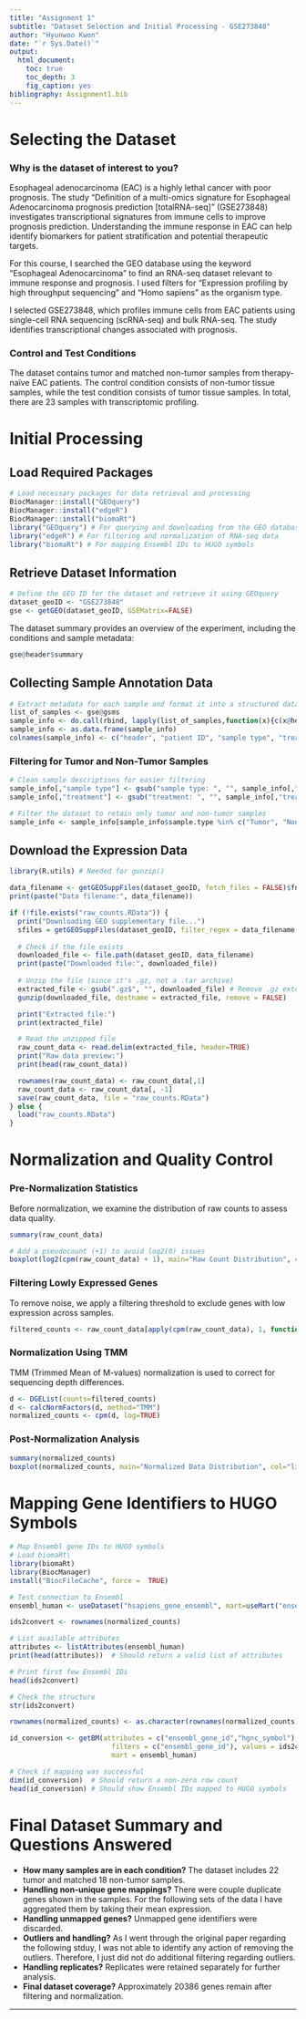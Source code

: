 ```yaml
---
title: "Assignment 1"
subtitle: "Dataset Selection and Initial Processing - GSE273848"
author: "Hyunwoo Kwon"
date: "`r Sys.Date()`"
output:
  html_document:
    toc: true
    toc_depth: 3
    fig_caption: yes
bibliography: Assignment1.bib
---
```


# Selecting the Dataset

### **Why is the dataset of interest to you?**
Esophageal adenocarcinoma (EAC) is a highly lethal cancer with poor prognosis. The study "Definition of a multi-omics signature for Esophageal Adenocarcinoma prognosis prediction [totalRNA-seq]" (GSE273848) investigates transcriptional signatures from immune cells to improve prognosis prediction. Understanding the immune response in EAC can help identify biomarkers for patient stratification and potential therapeutic targets.

For this course, I searched the GEO database using the keyword "Esophageal Adenocarcinoma" to find an RNA-seq dataset relevant to immune response and prognosis. I used filters for "Expression profiling by high throughput sequencing" and "Homo sapiens" as the organism type.

I selected GSE273848, which profiles immune cells from EAC patients using single-cell RNA sequencing (scRNA-seq) and bulk RNA-seq. The study identifies transcriptional changes associated with prognosis.

### **Control and Test Conditions**
The dataset contains tumor and matched non-tumor samples from therapy-naïve EAC patients. The control condition consists of non-tumor tissue samples, while the test condition consists of tumor tissue samples. In total, there are 23 samples with transcriptomic profiling.

# Initial Processing

## **Load Required Packages**
```r
# Load necessary packages for data retrieval and processing
BiocManager::install("GEOquery")
BiocManager::install("edgeR")
BiocManager::install("biomaRt")
library("GEOquery") # For querying and downloading from the GEO database
library("edgeR") # For filtering and normalization of RNA-seq data
library("biomaRt") # For mapping Ensembl IDs to HUGO symbols
```

## **Retrieve Dataset Information**
```r
# Define the GEO ID for the dataset and retrieve it using GEOquery
dataset_geoID <- "GSE273848"
gse <- getGEO(dataset_geoID, GSEMatrix=FALSE)
```

The dataset summary provides an overview of the experiment, including the conditions and sample metadata:
```r
gse@header$summary
```

## **Collecting Sample Annotation Data**
```r
# Extract metadata for each sample and format it into a structured dataframe
list_of_samples <- gse@gsms
sample_info <- do.call(rbind, lapply(list_of_samples,function(x){c(x@header$title, x@header$characteristics_ch1)}))
sample_info <- as.data.frame(sample_info)
colnames(sample_info) <- c("header", "patient ID", "sample type", "treatment")
```

### **Filtering for Tumor and Non-Tumor Samples**
```r
# Clean sample descriptions for easier filtering
sample_info[,"sample type"] <- gsub("sample type: ", "", sample_info[,"sample type"])
sample_info[,"treatment"] <- gsub("treatment: ", "", sample_info[,"treatment"])

# Filter the dataset to retain only tumor and non-tumor samples
sample_info <- sample_info[sample_info$sample.type %in% c("Tumor", "Non-Tumor"), ]
```

## **Download the Expression Data**
```r
library(R.utils) # Needed for gunzip()

data_filename <- getGEOSuppFiles(dataset_geoID, fetch_files = FALSE)$fname[1]
print(paste("Data filename:", data_filename))

if (!file.exists("raw_counts.RData")) {
  print("Downloading GEO supplementary file...")
  sfiles = getGEOSuppFiles(dataset_geoID, filter_regex = data_filename, fetch_files = TRUE)
  
  # Check if the file exists
  downloaded_file <- file.path(dataset_geoID, data_filename)
  print(paste("Downloaded file:", downloaded_file))
  
  # Unzip the file (since it's .gz, not a .tar archive)
  extracted_file <- gsub(".gz$", "", downloaded_file) # Remove .gz extension
  gunzip(downloaded_file, destname = extracted_file, remove = FALSE)

  print("Extracted file:")
  print(extracted_file)

  # Read the unzipped file
  raw_count_data <- read.delim(extracted_file, header=TRUE)
  print("Raw data preview:")
  print(head(raw_count_data))

  rownames(raw_count_data) <- raw_count_data[,1]
  raw_count_data <- raw_count_data[, -1]
  save(raw_count_data, file = "raw_counts.RData")
} else {
  load("raw_counts.RData")
}
```

# **Normalization and Quality Control**

### **Pre-Normalization Statistics**
Before normalization, we examine the distribution of raw counts to assess data quality.
```r
summary(raw_count_data)

# Add a pseudocount (+1) to avoid log2(0) issues
boxplot(log2(cpm(raw_count_data) + 1), main="Raw Count Distribution", col="lightblue")
```

### **Filtering Lowly Expressed Genes**
To remove noise, we apply a filtering threshold to exclude genes with low expression across samples.
```r
filtered_counts <- raw_count_data[apply(cpm(raw_count_data), 1, function(x){sum(x > 1) >= 4}), ]
```

### **Normalization Using TMM**
TMM (Trimmed Mean of M-values) normalization is used to correct for sequencing depth differences.
```r
d <- DGEList(counts=filtered_counts)
d <- calcNormFactors(d, method="TMM")
normalized_counts <- cpm(d, log=TRUE)
```

### **Post-Normalization Analysis**
```r
summary(normalized_counts)
boxplot(normalized_counts, main="Normalized Data Distribution", col="lightgreen")
```

# **Mapping Gene Identifiers to HUGO Symbols**
```r
# Map Ensembl gene IDs to HUGO symbols
# Load biomaRt\
library(biomaRt)
library(BiocManager)
install("BiocFileCache", force =  TRUE)

# Test connection to Ensembl
ensembl_human <- useDataset("hsapiens_gene_ensembl", mart=useMart("ensembl"))

ids2convert <- rownames(normalized_counts)

# List available attributes
attributes <- listAttributes(ensembl_human)
print(head(attributes))  # Should return a valid list of attributes

# Print first few Ensembl IDs
head(ids2convert)

# Check the structure
str(ids2convert)

rownames(normalized_counts) <- as.character(rownames(normalized_counts))

id_conversion <- getBM(attributes = c("ensembl_gene_id","hgnc_symbol"),
                         filters = c("ensembl_gene_id"), values = ids2convert,
                         mart = ensembl_human)

# Check if mapping was successful
dim(id_conversion)  # Should return a non-zero row count
head(id_conversion) # Should show Ensembl IDs mapped to HUGO symbols

```

# **Final Dataset Summary and Questions Answered**
- **How many samples are in each condition?** The dataset includes 22 tumor and matched 18 non-tumor samples.
- **Handling non-unique gene mappings?** There were couple duplicate genes shown in the samples. For the following sets of the data I have aggregated them by taking their mean expression.
- **Handling unmapped genes?** Unmapped gene identifiers were discarded.
- **Outliers and handling?** As I went through the original paper regarding the following stduy, I was not able to identify any action of removing the outliers. Therefore, I just did not do additional filtering regarding outliers.
- **Handling replicates?** Replicates were retained separately for further analysis.
- **Final dataset coverage?** Approximately 20386 genes remain after filtering and normalization.

---
